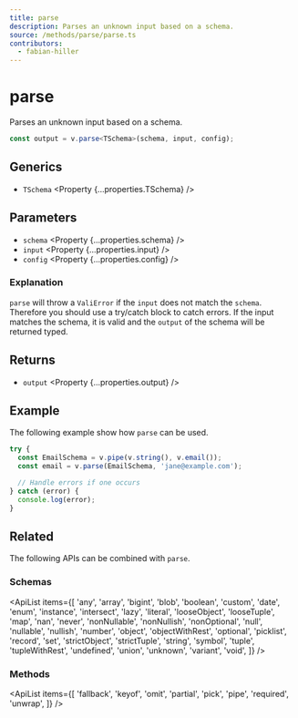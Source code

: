 ```yaml
---
title: parse
description: Parses an unknown input based on a schema.
source: /methods/parse/parse.ts
contributors:
  - fabian-hiller
---
```



# parse

Parses an unknown input based on a schema.

```ts
const output = v.parse<TSchema>(schema, input, config);
```

## Generics

- `TSchema` <Property {...properties.TSchema} />

## Parameters

- `schema` <Property {...properties.schema} />
- `input` <Property {...properties.input} />
- `config` <Property {...properties.config} />

### Explanation

`parse` will throw a <Link href="../ValiError/">`ValiError`</Link> if the `input` does not match the `schema`. Therefore you should use a try/catch block to catch errors. If the input matches the schema, it is valid and the `output` of the schema will be returned typed.

## Returns

- `output` <Property {...properties.output} />

## Example

The following example show how `parse` can be used.

```ts
try {
  const EmailSchema = v.pipe(v.string(), v.email());
  const email = v.parse(EmailSchema, 'jane@example.com');

  // Handle errors if one occurs
} catch (error) {
  console.log(error);
}
```

## Related

The following APIs can be combined with `parse`.

### Schemas

<ApiList
  items={[
    'any',
    'array',
    'bigint',
    'blob',
    'boolean',
    'custom',
    'date',
    'enum',
    'instance',
    'intersect',
    'lazy',
    'literal',
    'looseObject',
    'looseTuple',
    'map',
    'nan',
    'never',
    'nonNullable',
    'nonNullish',
    'nonOptional',
    'null',
    'nullable',
    'nullish',
    'number',
    'object',
    'objectWithRest',
    'optional',
    'picklist',
    'record',
    'set',
    'strictObject',
    'strictTuple',
    'string',
    'symbol',
    'tuple',
    'tupleWithRest',
    'undefined',
    'union',
    'unknown',
    'variant',
    'void',
  ]}
/>

### Methods

<ApiList
  items={[
    'fallback',
    'keyof',
    'omit',
    'partial',
    'pick',
    'pipe',
    'required',
    'unwrap',
  ]}
/>
